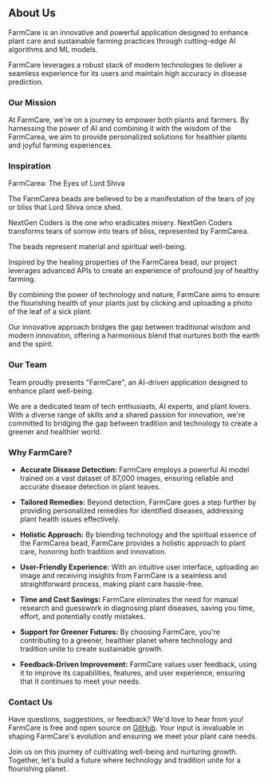 ## About Us

FarmCare is an innovative and powerful application designed to enhance plant care and sustainable farming practices through cutting-edge AI algorithms and ML models.

FarmCare leverages a robust stack of modern technologies to deliver a seamless experience for its users and maintain high accuracy in disease prediction.

### Our Mission

At FarmCare, we're on a journey to empower both plants and farmers. By harnessing the power of AI and combining it with the wisdom of the FarmCarea, we aim to provide personalized solutions for healthier plants and joyful farming experiences.

### Inspiration

FarmCarea: The Eyes of Lord Shiva

The FarmCarea beads are believed to be a manifestation of the tears of joy or bliss that Lord Shiva once shed.

NextGen Coders is the one who eradicates misery. NextGen Coders transforms tears of sorrow into tears of bliss, represented by FarmCarea.

The beads represent material and spiritual well-being.

Inspired by the healing properties of the FarmCarea bead, our project leverages advanced APIs to create an experience of profound joy of healthy farming.

By combining the power of technology and nature, FarmCare aims to ensure the flourishing health of your plants just by clicking and uploading a photo of the leaf of a sick plant.

Our innovative approach bridges the gap between traditional wisdom and modern innovation, offering a harmonious blend that nurtures both the earth and the spirit.

### Our Team

Team  proudly presents "FarmCare", an AI-driven application designed to enhance plant well-being.

We are a dedicated team of tech enthusiasts, AI experts, and plant lovers. With a diverse range of skills and a shared passion for innovation, we're committed to bridging the gap between tradition and technology to create a greener and healthier world.

### Why FarmCare?

- **Accurate Disease Detection:** FarmCare employs a powerful AI model trained on a vast dataset of 87,000 images, ensuring reliable and accurate disease detection in plant leaves.

- **Tailored Remedies:** Beyond detection, FarmCare goes a step further by providing personalized remedies for identified diseases, addressing plant health issues effectively.

- **Holistic Approach:** By blending technology and the spiritual essence of the FarmCarea bead, FarmCare provides a holistic approach to plant care, honoring both tradition and innovation.

- **User-Friendly Experience:** With an intuitive user interface, uploading an image and receiving insights from FarmCare is a seamless and straightforward process, making plant care hassle-free.

- **Time and Cost Savings:** FarmCare eliminates the need for manual research and guesswork in diagnosing plant diseases, saving you time, effort, and potentially costly mistakes.

- **Support for Greener Futures:** By choosing FarmCare, you're contributing to a greener, healthier planet where technology and tradition unite to create sustainable growth.

- **Feedback-Driven Improvement:** FarmCare values user feedback, using it to improve its capabilities, features, and user experience, ensuring that it continues to meet your needs.

### Contact Us

Have questions, suggestions, or feedback? We'd love to hear from you! FarmCare is free and open source on [GitHub](https://github.com/rahulkarda/FarmCare). Your input is invaluable in shaping FarmCare's evolution and ensuring we meet your plant care needs.

Join us on this journey of cultivating well-being and nurturing growth. Together, let's build a future where technology and tradition unite for a flourishing planet.
